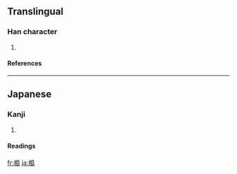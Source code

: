 ==Translingual==
===Han character===
{{Han char|rn=75|rad=木|as=10|sn=14|four=|canj=木竹日山 (DHAU)}}
# {{defn|Han|sort=木10}}
====References====
{{Han ref|kx=0546.251|hdz=21266.061|uh=69DD|ud=27101}}

----
==Japanese==
===Kanji===
{{ja-kanji|grade=|rs=木10}}
# {{defn|Japanese}} 
====Readings====
{{ja-readings|on=[[とう]] (tō)|kun=[[かし]] (kashi)}}

[[fr:槝]]
[[ja:槝]]